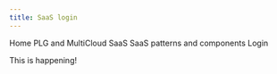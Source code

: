 ```yaml
---
title: SaaS login
---
```



<Breadcrumb>
  <BreadcrumbItem href="https://pages.github.ibm.com/cdai-design/pal/">
    Home
  </BreadcrumbItem>
  <BreadcrumbItem href="https://pages.github.ibm.com/cdai-design/pal/plg-and-multicloud-saas/overview">
    PLG and MultiCloud SaaS
  </BreadcrumbItem>
  <BreadcrumbItem href="https://pages.github.ibm.com/cdai-design/pal/plg-and-multicloud-saas/common-patterns-components">
    SaaS patterns and components
  </BreadcrumbItem>
  <BreadcrumbItem
    isCurrentPage
    href="https://pages.github.ibm.com/cdai-design/pal/plg-and-multicloud-saas/common-patterns/login"
  >
    Login
  </BreadcrumbItem>
</Breadcrumb>

<PageDescription>
  
This is happening!

</PageDescription>

